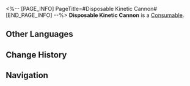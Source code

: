 <%-- [PAGE_INFO]
PageTitle=#Disposable Kinetic Cannon#
[END_PAGE_INFO] --%>
{{Item Infobox
|id          = 403003
|image       = Item Disposable Kinetic Cannon.png
|type        = Consumable
|invCategory = Consumables
|rarity      = 4
|effect      = Upon use, increases ATK of all allies by 355 and CRIT DMG by 20% for the next battle.
|description = In a graveyard full of scraped machines, Rubert I the future emperor awoke. It had nothing more than a damaged logic unit, an old engine, a RAM with 90 GB left, and a robotic arm that had 1 movable finger. A loud blast was heard 30 system hours later &mdash; Rubert had busted open the iron gate at the top of the graveyard with a disposable kinetic cannon. The shock wave of the explosion damaged its logic unit even more, but Rubert knew that it now held destiny by its throat.
|source1     = [[Omni-Synthesizer]]
}}
{{Description|''"All machines were born equal, be those made for creation or destruction."''}}
'''Disposable Kinetic Cannon''' is a [[Consumable]].

==Other Languages==
{{Other Languages
|en   = Disposable Kinetic Cannon
|zhs  = 一次性动力炮
|zht  = 一次性動力炮
|ja   = 使い捨て動力キャノン
|ko   = 일회용 동력 캐논포
|es   = Cañón cinético desechable
|fr   = Canon cinétique jetable
|ru   = Одноразовая кинетическая пушка
|th   = Disposable Kinetic Cannon
|vi   = Bom Động Lực
|de   = Kinetische Einwegkanone
|id   = Disposable Kinetic Cannon
|pt   = Canhão Cinético Descartável
}}

==Change History==
{{Change History|2.0}}

==Navigation==
{{Consumable Navbox}}